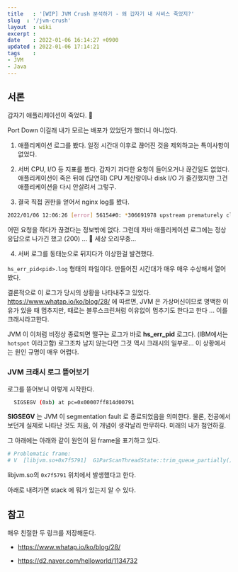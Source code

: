 ```yaml
---
title   : '[WIP] JVM Crush 분석하기 - 왜 갑자기 내 서비스 죽었지?' 
slug  : '/jvm-crush'
layout  : wiki 
excerpt : 
date    : 2022-01-06 16:14:27 +0900
updated : 2022-01-06 17:14:21
tags    : 
- JVM
- Java
---
```


## 서론 
갑자기 애플리케이션이 죽었다. 🤔

Port Down 이길래 내가 모르는 배포가 있었던가 했더니 아니었다.

1) 애플리케이션 로그를 봤다. 일정 시간대 이후로 끊어진 것을 제외하고는 특이사항이 없었다. 
   
2) 서버 CPU, I/O 등 지표를 봤다. 갑자기 과다한 요청이 들어오거나 끊긴일도 없었다. 애플리케이션이 죽은 뒤에 (당연히) CPU 계산량이나 disk I/O 가 줄긴했지만 그건 애플리케이션을 다시 안살려서 그렇구. 
   
3) 결국 직접 권한을 얻어서 nginx log를 봤다. 

```bash 
2022/01/06 12:06:26 [error] 56154#0: *306691978 upstream prematurely closed connection while reading response header from upstream ... (중략) request: "GET ..."
```

어떤 요청을 하다가 끊겼다는 정보밖에 없다. 
그런데 자바 애플리케이션 로그에는 정상 응답으로 나가긴 했고 (200) ... 🥲  세상 오리무중... 

4) 서버 로그를 동태눈으로 뒤지다가 이상한걸 발견했다. 

`hs_err_pid<pid>.log` 형태의 파일이다. 만들어진 시간대가 매우 매우 수상해서 열어봤다. 
 
결론적으로 이 로그가 당시의 상황을 나타내주고 있었다. https://www.whatap.io/ko/blog/28/ 에 따르면, JVM 은 가상머신이므로 명백한 이유가 있을 때 멈추지만, 때로는 블루스크린처럼 이유없이 멈추기도 한다고 한다 ... 이를 크래시라고한다. 

JVM 이 이처럼 비정상 종료되면 떨구는 로그가 바로 **hs_err_pid** 로그다. (IBM에서는 `hotspot` 이라고함)  로그조차 남지 않는다면 그것 역시 크래시의 일부로... 이 상황에서는 원인 규명이 매우 어렵다.

### JVM 크래시 로그 뜯어보기 

로그를 뜯어보니 이렇게 시작한다. 
```bash 
  SIGSEGV (0xb) at pc=0x00007ff814d00791
```
**SIGSEGV** 는 JVM 이 segmentation fault 로 종료되었음을 의미한다. 물론, 전공에서 보던게 실제로 나타난 것도 처음, 이 개념이 생각날리 만무하다. 미래의 내가 첨언하길.

그 아래에는 아래와 같이 원인이 된 frame을 표기하고 있다. 

```bash 
# Problematic frame:
# V  [libjvm.so+0x7f5791]  G1ParScanThreadState::trim_queue_partially()+0x3
```
libjvm.so의 `0x7f5791` 위치에서 발생했다고 한다. 

아래로 내려가면 stack 에 뭐가 있는지 알 수 있다. 

## 참고 
매우 친절한 두 링크를 저장해둔다. 

-  https://www.whatap.io/ko/blog/28/

- https://d2.naver.com/helloworld/1134732
